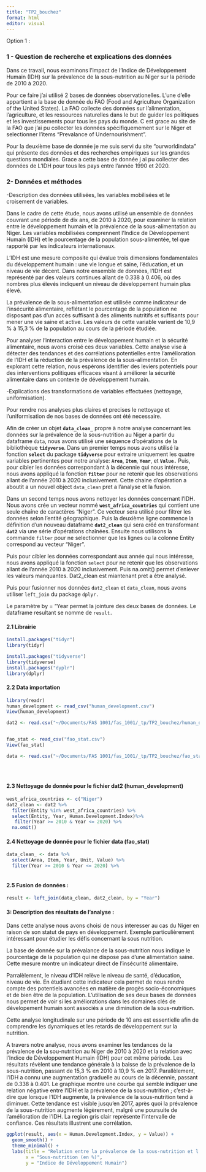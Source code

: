 ```yaml
---
title: "TP2_bouchez"
format: html
editor: visual
---
```


Option 1 :

### 1 - Question de recherche et explications des données

Dans ce travail, nous examinons l'impact de l'Indice de Développement Humain (IDH) sur la prévalence de la sous-nutrition au Niger sur la période de 2010 à 2020.

Pour ce faire j'ai utilisé 2 bases de données observationelles. L'une d'elle appartient a la base de donnée du FAO (Food and Agriculture Organization of the United States). La FAO collecte des données sur l'alimentation, l'agriculture, et les ressources naturelles dans le but de guider les politiques et les investissements pour tous les pays du monde. C est grace au site de la FAO que j'ai pu collecter les données spécifiquemement sur le Niger et selectionner l'items "Prevalance of Undernourishment".

Pour la deuxième base de donnée je me suis servi du site "ourworldindata" qui présente des données et des recherches empiriques sur les grandes questions mondiales. Grace a cette base de donnée j ai pu collecter des données de L'IDH pour tous les pays entre l'année 1990 et 2020.

### 2- Données et méthodes

-Description des données utilisées, les variables mobilisées et le croisement de variables.

Dans le cadre de cette étude, nous avons utilisé un ensemble de données couvrant une période de dix ans, de 2010 à 2020, pour examiner la relation entre le développement humain et la prévalence de la sous-alimentation au Niger. Les variables mobilisées comprennent l'Indice de Développement Humain (IDH) et le pourcentage de la population sous-alimentée, tel que rapporté par les indicateurs internationaux.

L'IDH est une mesure composite qui évalue trois dimensions fondamentales du développement humain : une vie longue et saine, l'éducation, et un niveau de vie décent. Dans notre ensemble de données, l'IDH est représenté par des valeurs continues allant de 0.338 à 0.406, où des nombres plus élevés indiquent un niveau de développement humain plus élevé.

La prévalence de la sous-alimentation est utilisée comme indicateur de l'insécurité alimentaire, reflétant le pourcentage de la population ne disposant pas d'un accès suffisant à des aliments nutritifs et suffisants pour mener une vie saine et active. Les valeurs de cette variable varient de 10,9 % à 15,3 % de la population au cours de la période étudiée.

Pour analyser l'interaction entre le développement humain et la sécurité alimentaire, nous avons croisé ces deux variables. Cette analyse vise à détecter des tendances et des corrélations potentielles entre l'amélioration de l'IDH et la réduction de la prévalence de la sous-alimentation. En explorant cette relation, nous espérons identifier des leviers potentiels pour des interventions politiques efficaces visant à améliorer la sécurité alimentaire dans un contexte de développement humain.

-Explications des transformations de variables effectuées (nettoyage, uniformisation).

Pour rendre nos analyses plus claires et precises le nettoyage et l'uniformisation de nos bases de données ont été necessaire.

Afin de créer un objet **`data_clean_`** propre à notre analyse concernant les données sur la prévalence de la sous-nutrition au Niger a partir du dataframe `data`, nous avons utilisé une séquence d'opérations de la bibliothèque **`tidyverse`**. Dans un premier temps nous avons utilisé la fonction **`select`** du package **`tidyverse`** pour extraire uniquement les quatre variables pertinentes pour notre analyse: **`Area`**, **`Item`**, **`Year`**, et **`Value.`** Puis, pour cibler les données correspondant à la décennie qui nous intéresse, nous avons appliqué la fonction **`filter`** pour ne retenir que les observations allant de l'année 2010 à 2020 inclusivement. Cette chaine d'opération a aboutit a un nouvel object `data_clean` pret a l'analyse et la fusion.

Dans un second temps nous avons nettoyer les données concernant l'IDH. Nous avons crée un vecteur nommé **`west_africa_countries`** qui contient une seule chaîne de caractères "Niger". Ce vecteur sera utilisé pour filtrer les données selon l'entité géographique. Puis la deuxième ligne commence la définition d'un nouveau dataframe **`dat2_clean`** qui sera créé en transformant **`dat2`** via une série d'opérations chaînées. Ensuite nous utilisons la commande `filter` pour ne selectionner que les lignes ou la colonne Entity correspond au vecteur "Niger".

Puis pour cibler les données correspondant aux année qui nous intéresse, nous avons appliqué la fonction `select` pour ne retenir que les observations allant de l'année 2010 à 2020 inclusivement. Puis na.omit() permet d'enlever les valeurs manquantes. Dat2_clean est miantenant pret a être analysé.

Puis pour fusionner nos données `dat2_clean` et `data_clean`, nous avons utiliser `left_join` du package `dplyr.`

Le paramètre by = "Year permet la jointure des deux bases de données. Le dataframe resultant se nomme de `result.`

#### 2.1 Librairie

```r
install.packages("tidyr")
library(tidyr)

install.packages("tidyverse")
library(tidyverse)
install.packages("dyplr")
library(dplyr)

```

#### 2.2 Data importation

```r

library(readr)
human_development <- read_csv("human_development.csv")
View(human_development)

dat2 <- read.csv("~/Documents/FAS 1001/fas_1001/_tp/TP2_bouchez/human_development.csv", sep=";", stringsAsFactors = FALSE)


fao_stat <- read_csv("fao_stat.csv")
View(fao_stat)

data <- read.csv("~/Documents/FAS 1001/fas_1001/_tp/TP2_bouchez/fao_stat.csv", sep=";", stringsAsFactors = FALSE)





```

#### 2.3 Nettoyage de donnée pour le fichier dat2 (human_development)

```r
west_africa_countries <- c("Niger") 
dat2_clean <- dat2 %>%
  filter(Entity %in% west_africa_countries) %>%
  select(Entity, Year, Human.Development.Index)%>%
   filter(Year >= 2010 & Year <= 2020) %>%
  na.omit()

```

#### 2.4 Nettoyage de donnée pour le fichier data (fao_stat)

```r
data_clean_ <- data %>%
  select(Area, Item, Year, Unit, Value) %>%
  filter(Year >= 2010 & Year <= 2020) %>%



```

#### 2.5 Fusion de données :

```r
result <- left_join(data_clean, dat2_clean, by = "Year")

```

#### 3: Description des résultats de l'analyse :

Dans cette analyse nous avons choisi de nous interesser au cas du Niger en raison de son statut de pays en développement. Exemple particulièrement intéressant pour étudier les défis concernant la sous nutrition.

La base de donnée sur la prévalance de la sous-nutrition nous indique le pourcentage de la population qui ne dispose pas d'une alimentation saine. Cette mesure montre un indicateur direct de l'insécurité alimentaire.

Parralèlement, le niveau d'IDH relève le niveau de santé, d'éducation, niveau de vie. En étudiant cette indicateur cela permet de nous rendre compte des potentiels avancées en matière de progès socio-économiques et de bien être de la population. L'utilisation de ses deux bases de données nous permet de voir si les améliorations dans les domaines clés de dévelopement humain sont associés a une diminution de la sous-nutrition.

Cette analyse longitudinale sur une période de 10 ans est essentielle afin de comprendre les dynamiques et les retards de développement sur la nutrition.

A travers notre analyse, nous avons examiner les tendances de la prévalence de la sou-nutrition au Niger de 2010 à 2020 et la relation avec l'Indice de Développement Humain (IDH) pour cet même période. Les résultats révèlent une tendance générale à la baisse de la prévalence de la sous-nutrition, passant de 15,3 % en 2010 à 10,9 % en 2017. Parallèlement, l'IDH a connu une augmentation graduelle au cours de la décennie, passant de 0.338 à 0.401. Le graphique montre une courbe qui semble indiquer une relation négative entre l'IDH et la prévalence de la sous-nutrition ; c'est-à-dire que lorsque l'IDH augmente, la prévalence de la sous-nutrition tend à diminuer. Cette tendance est visible jusqu'en 2017, après quoi la prévalence de la sous-nutrition augmente légèrement, malgré une poursuite de l'amélioration de l'IDH. La region gris clair représente l'intervalle de confiance. Ces résultats illustrent une corrélation.

```r
ggplot(result, aes(x = Human.Development.Index, y = Value)) +
  geom_smooth() +
  theme_minimal() +
  labs(title = "Relation entre la prévalence de la sous-nutrition et l'IDH au Niger",
       x = "Sous-nutrition (en %)",
       y = "Indice de Développement Humain")

```
